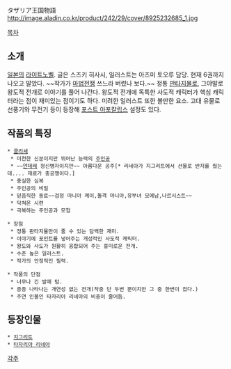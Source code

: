 タザリア王国物語 
http://image.aladin.co.kr/product/242/29/cover/8925232685_1.jpg

[[목차]]
== 소개 ==
[[일본]]의 [[라이트노벨]]. 글은 스즈키 히사시, 일러스트는 아즈미 토오루 담당.
현재 6권까지 나오고 말았다. ~~작가가 [[마법전쟁]] 쓰느라 버렸나 보다.~~
정통 [[판타지]]물로, 그야말로 왕도적 전개로 이야기를 풀어 나간다. 왕도적 전개에 독특한 사도적 캐릭터가 핵심 캐릭터라는 점이 재미있는 점이기도 하다. 미려한 일러스트 또한 볼만한 요소.
고대 유물로 선풍기와 무전기 등이 등장해 [[포스트 아포칼립스]] 설정도 있다.

== 작품의 특징 ==
 * [[클리셰]]
  * 미천한 신분이지만 뛰어난 능력의 [[주인공]]
  * ~~[[얀데레]] 정신병자이지만~~ 아름다운 공주[* 리네아가 지그리트에서 선물로 반지를 줬는데.... 재료가 충공깽이다.]
  * 충실한 심복
  * 주인공의 비밀
  * 믿음직한 동료~~검정 마니아 께이,돌격 마니아,유부녀 모에남,나르시스트~~
  * 닥쳐온 시련
  * 극복하는 주인공과 모험

 * 장점 
  * 정통 판타지물만이 줄 수 있는 담백한 재미.
  * 이야기에 포인트를 넣어주는 개성적인 사도적 캐릭터.
  * 왕도와 사도가 원활히 융합되어 주는 흥미로운 전개.
  * 수준 높은 일러스트.
  * 작가의 안정적인 필력.

 * 작품의 단점
  * 너무나 긴 발매 텀.
  * 종종 나타나는 개연성 없는 전개(작중 단 두번 뿐이지만 그 중 한번이 컸다.)
  * 주연 인물인 타자리아 리네아의 비중이 줄어듬.

== 등장인물 ==
 * [[지그리트]]
 * [[타자리아 리네아]]

[[각주]]
